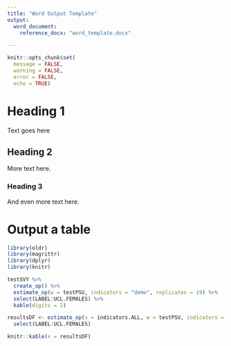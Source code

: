 ```yaml
---
title: "Word Output Template"
output: 
  word_document:
    reference_docx: "word_template.docx"

---
```


```r
knitr::opts_chunk$set(
  message = FALSE,
  warning = FALSE,
  error = FALSE,
  echo = TRUE)
```

# Heading 1

Text goes here

## Heading 2

More text here.

### Heading 3

And even more text here.

# Output a table

```r
library(oldr)
library(magrittr)
library(dplyr)
library(knitr)

testSVY %>%
  create_op() %>%
  estimate_op(w = testPSU, indicators = "demo", replicates = 19) %>%
  select(LABEL:UCL.FEMALES) %>%
  kable(digits = 2)
```

```r
resultsDF <- estimate_op(x = indicators.ALL, w = testPSU, indicators = "demo", replicates = 19) %>%
  select(LABEL:UCL.FEMALES)

knitr::kable(x = resultsDF)
```


